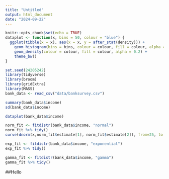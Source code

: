---
title: "Untitled"
output: html_document
date: "2024-09-22"
---

```{r setup, include=FALSE}
knitr::opts_chunk$set(echo = TRUE)
dataplot <- function(x, bins = 50, colour = "blue") {
  ggplot(tibble(x = x), aes(x = x, y = after_stat(density))) +
    geom_histogram(bins = bins, colour = colour, fill = colour, alpha = 0.2) +
    geom_density(colour = colour, fill = colour, alpha = 0.2) +
    theme_bw()
}
```

```{r task 1}
set.seed(24205242)
library(tidyverse)
library(broom)
library(gridExtra)
library(MASS)
bank_data <- read_csv("data/banksurvey.csv")

summary(bank_data$income)
sd(bank_data$income)

dataplot(bank_data$income)

norm_fit <- fitdistr(bank_data$income, "normal")
norm_fit %>% tidy()
curve(dnorm(x,norm_fit$estimate[1], norm_fit$estimate[2]), from=25, to = 125)

exp_fit <- fitdistr(bank_data$income, "exponential")
exp_fit %>% tidy()

gamma_fit <- fitdistr(bank_data$income, "gamma")
gamma_fit %>% tidy()

```




##Hello 